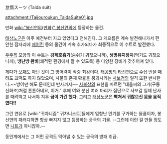 怠惰スーツ (Taida suit)

attachment:/Taijouroukun_TaidaSuite01.jpg

만화 [[wiki:"봉신연의(만화)" 봉신연의]]에 등장하는 물건.

[[태상노군]]은 아주 예전부터 자고 있었다고 전해진다. 그 게으름은 계속 발전해나가서 편안한 잠자리에 [[에어컨]] 등의 물건이 계속 추가되다가 최종적으로 이 수트로 발전했다.

[[우주복]] 모양의 이 수트는 '''강제호흡기'''(숨쉬기 귀찮으니까), '''생명유지장치'''(먹기도 귀찮으니까), '''냉난방 완비'''(쾌적환 환경에서 잘 수 있도록) 등 다양한 장비가 갖추어져 있다.

게다가 [[보패]]도 아닌 것이 그 방어력이 작중 최강이다. [[태공망]]의 [[타신편]]으로 수십 번을 때려도 끄떡도 하지 않았으며, 사물의 존재 확률을 붕괴시키는 [[사보검]]의 일격 또한 반사한다.~~방어만 해도 문제인데 반사까지~~ [[사불상]]의 표현을 따르면 "태을씨의 그거(구룡신화조)처럼 튼튼하네요, 이거." 후에 여와 분신 여러 마리가 집단으로 사보검 일제 난사를 때려박고 나서야 겨우 '''금이 가긴 했다.''' 그리고 [[태상노군]]은 '''빡쳐서 귀찮으신 몸을 움직였다!!'''

그런 연유로 [wiki:"귀차니즘" 귀차니스트]들에게 엄청난 인기를 구가하는 물품이자, 봉신연의 패러디하면 항상 빠지지 않고 등장하는 궁극의 기물. --그런데 이런 걸 만들 정도면 [[니트]]가 아니잖아.--

동인계에서는 그 어떤 공격도 막아낼 수 있는 궁극의 방패 취급.
